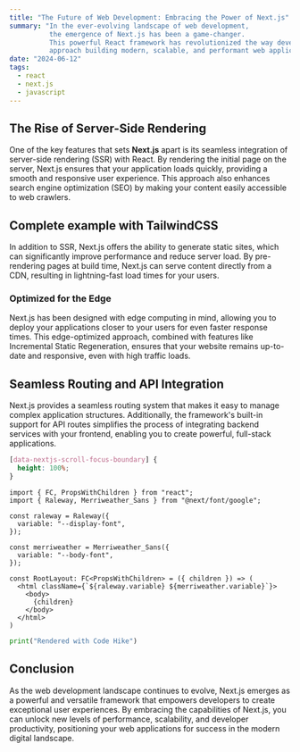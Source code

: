 ```yaml
---
title: "The Future of Web Development: Embracing the Power of Next.js"
summary: "In the ever-evolving landscape of web development, 
          the emergence of Next.js has been a game-changer. 
          This powerful React framework has revolutionized the way developers 
          approach building modern, scalable, and performant web applications."
date: "2024-06-12"
tags: 
  - react
  - next.js
  - javascript
---
```


## The Rise of Server-Side Rendering

One of the key features that sets **Next.js** apart is its seamless integration of server-side rendering (SSR) with React. 
By rendering the initial page on the server, Next.js ensures that your application loads quickly,
providing a smooth and responsive user experience.
This approach also enhances search engine optimization (SEO) by making your content easily accessible to web crawlers.

## Complete example with TailwindCSS

In addition to SSR, Next.js offers the ability to generate static sites, which can significantly improve performance 
and reduce server load. By pre-rendering pages at build time, Next.js can serve content directly from a CDN, 
resulting in lightning-fast load times for your users.

### Optimized for the Edge
Next.js has been designed with edge computing in mind, allowing you to deploy your applications closer to your users for even faster response times. 
This edge-optimized approach, combined with features like Incremental Static Regeneration, ensures that your website remains up-to-date and responsive, 
even with high traffic loads.

## Seamless Routing and API Integration
Next.js provides a seamless routing system that makes it easy to manage complex application structures. 
Additionally, the framework's built-in support for API routes simplifies the process of integrating backend services 
with your frontend, enabling you to create powerful, full-stack applications.

```css
[data-nextjs-scroll-focus-boundary] {
  height: 100%;
}
```


```tsx
import { FC, PropsWithChildren } from "react";
import { Raleway, Merriweather_Sans } from "@next/font/google";

const raleway = Raleway({
  variable: "--display-font",
});

const merriweather = Merriweather_Sans({
  variable: "--body-font",
});

const RootLayout: FC<PropsWithChildren> = ({ children }) => (
  <html className={`${raleway.variable} ${merriweather.variable}`}>
    <body>
      {children}
    </body>
  </html>
)
```

```python hello.py
print("Rendered with Code Hike")
```

## Conclusion
As the web development landscape continues to evolve, Next.js emerges as a powerful and versatile framework 
that empowers developers to create exceptional user experiences. By embracing the capabilities of Next.js, 
you can unlock new levels of performance, scalability, and developer productivity, 
positioning your web applications for success in the modern digital landscape.